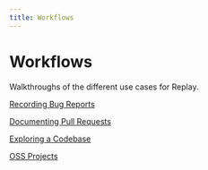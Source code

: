 ```yaml
---
title: Workflows
---
```

# Workflows

Walkthroughs of the different use cases for Replay.

[Recording Bug Reports](/learn-more/workflows/recording-bug-reports)

[Documenting Pull Requests](/learn-more/workflows/documenting-pull-requests)

[Exploring a Codebase](/learn-more/workflows/documenting-pull-requests)

[OSS Projects](/learn-more/workflows/oss-projects)